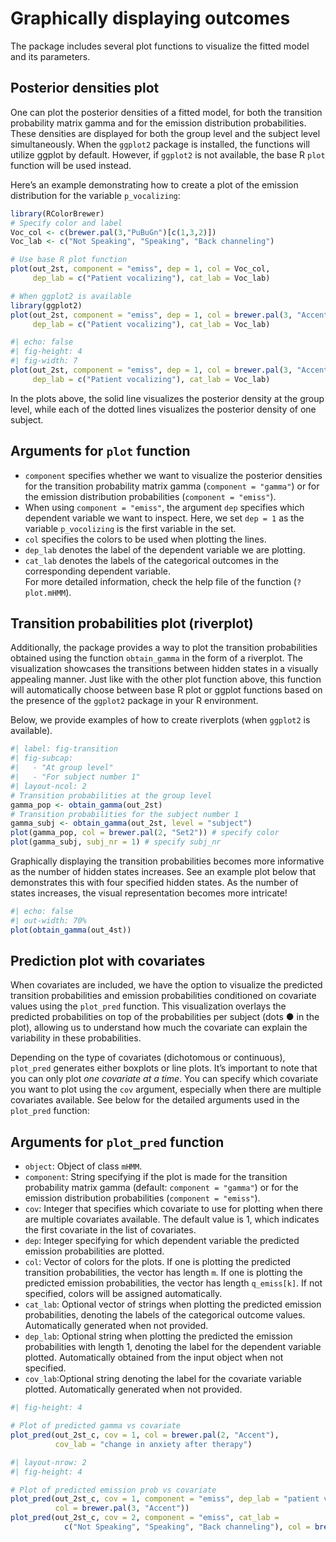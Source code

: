# Graphically displaying outcomes {#sec-plotting}

The package includes several plot functions to visualize the fitted model and its parameters.

## Posterior densities plot

One can plot the posterior densities of a fitted model, for both the transition probability matrix gamma and for the emission distribution probabilities. These densities are displayed for both the group level and the subject level simultaneously. When the `ggplot2` package is installed, the functions will utilize ggplot by default. However, if `ggplot2` is not available, the base R `plot` function will be used instead.

Here's an example demonstrating how to create a plot of the emission distribution for the variable `p_vocalizing`:

```r
library(RColorBrewer)
# Specify color and label
Voc_col <- c(brewer.pal(3,"PuBuGn")[c(1,3,2)])
Voc_lab <- c("Not Speaking", "Speaking", "Back channeling")

# Use base R plot function
plot(out_2st, component = "emiss", dep = 1, col = Voc_col, 
     dep_lab = c("Patient vocalizing"), cat_lab = Voc_lab)
```

```r
# When ggplot2 is available
library(ggplot2)
plot(out_2st, component = "emiss", dep = 1, col = brewer.pal(3, "Accent"),
     dep_lab = c("Patient vocalizing"), cat_lab = Voc_lab)
```

```r
#| echo: false
#| fig-height: 4
#| fig-width: 7
plot(out_2st, component = "emiss", dep = 1, col = brewer.pal(3, "Accent"),
     dep_lab = c("Patient vocalizing"), cat_lab = Voc_lab)
```

In the plots above, the solid line visualizes the posterior density at the group level, while each of the dotted lines visualizes the posterior density of one subject.

::: {.callout-tip}
## Arguments for `plot` function

-   `component` specifies whether we want to visualize the posterior densities for the transition probability matrix gamma (`component = "gamma"`) or for the emission distribution probabilities (`component = "emiss"`).
-   When using `component = "emiss"`, the argument `dep` specifies which dependent variable we want to inspect. Here, we set `dep = 1` as the variable `p_vocolizing` is the first variable in the set.
-   `col` specifies the colors to be used when plotting the lines.
-   `dep_lab` denotes the label of the dependent variable we are plotting.
-   `cat_lab` denotes the labels of the categorical outcomes in the corresponding dependent variable.\
    For more detailed information, check the help file of the function (`?plot.mHMM`).
:::

## Transition probabilities plot (riverplot)

Additionally, the package provides a way to plot the transition probabilities obtained using the function `obtain_gamma` in the form of a riverplot. The visualization showcases the transitions between hidden states in a visually appealing manner. Just like with the other plot function above, this function will automatically choose between base R plot or ggplot functions based on the presence of the `ggplot2` package in your R environment.

Below, we provide examples of how to create riverplots (when `ggplot2` is available).

```r
#| label: fig-transition
#| fig-subcap:
#|   - "At group level"
#|   - "For subject number 1" 
#| layout-ncol: 2
# Transition probabilities at the group level
gamma_pop <- obtain_gamma(out_2st)
# Transition probabilities for the subject number 1
gamma_subj <- obtain_gamma(out_2st, level = "subject")
plot(gamma_pop, col = brewer.pal(2, "Set2")) # specify color
plot(gamma_subj, subj_nr = 1) # specify subj_nr
```

Graphically displaying the transition probabilities becomes more informative as the number of hidden states increases. See an example plot below that demonstrates this with four specified hidden states. As the number of states increases, the visual representation becomes more intricate!

```r
#| echo: false
#| out-width: 70%
plot(obtain_gamma(out_4st))
```


## Prediction plot with covariates
When covariates are included, we have the option to visualize the predicted transition probabilities and emission probabilities conditioned on covariate values using the `plot_pred` function. This visualization overlays the predicted probabilities on top of the probabilities per subject (dots &#9679; in the plot), allowing us to understand how much the covariate can explain the variability in these probabilities.

Depending on the type of covariates (dichotomous or continuous), `plot_pred` generates either boxplots or line plots. It's important to note that you can only plot *one covariate at a time*. You can specify which covariate you want to plot using the `cov` argument, especially when there are multiple covariates available. See below for the detailed arguments used in the `plot_pred` function:

::: {.callout-tip}
## Arguments for `plot_pred` function

- `object`: Object of class `mHMM`.
- `component`: String specifying if the plot is made for the transition 
probability matrix gamma (default: `component = "gamma"`) or for the emission distribution probabilities (`component = "emiss"`).
- `cov`: Integer that specifies which covariate to use for plotting when there are multiple covariates available. The default value is 1, which indicates the first covariate in the list of covariates.
- `dep`: Integer specifying for which dependent variable the predicted emission probabilities are plotted.
- `col`: Vector of colors for the plots. If one is plotting the predicted transition probabilities, the vector has length `m`. If one is plotting the predicted emission probabilities, the vector has length `q_emiss[k]`. If not specified, colors will be assigned automatically.
- `cat_lab`: Optional vector of strings when plotting the predicted emission probabilities, denoting the labels of the categorical outcome values. Automatically generated when not provided.
- `dep_lab`: Optional string when plotting the predicted the emission probabilities with length 1, denoting the label for the dependent variable plotted. Automatically obtained from the input object when not specified.
- `cov_lab`:Optional string denoting the label for the covariate variable plotted. Automatically generated when not provided.
:::
```r
#| fig-height: 4

# Plot of predicted gamma vs covariate 
plot_pred(out_2st_c, cov = 1, col = brewer.pal(2, "Accent"),  
          cov_lab = "change in anxiety after therapy") 
```

```r
#| layout-nrow: 2
#| fig-height: 4

# Plot of predicted emission prob vs covariate
plot_pred(out_2st_c, cov = 1, component = "emiss", dep_lab = "patient vocalizing", 
          col = brewer.pal(3, "Accent"))
plot_pred(out_2st_c, cov = 2, component = "emiss", cat_lab = 
            c("Not Speaking", "Speaking", "Back channeling"), col = brewer.pal(3, "Set2"))

```
